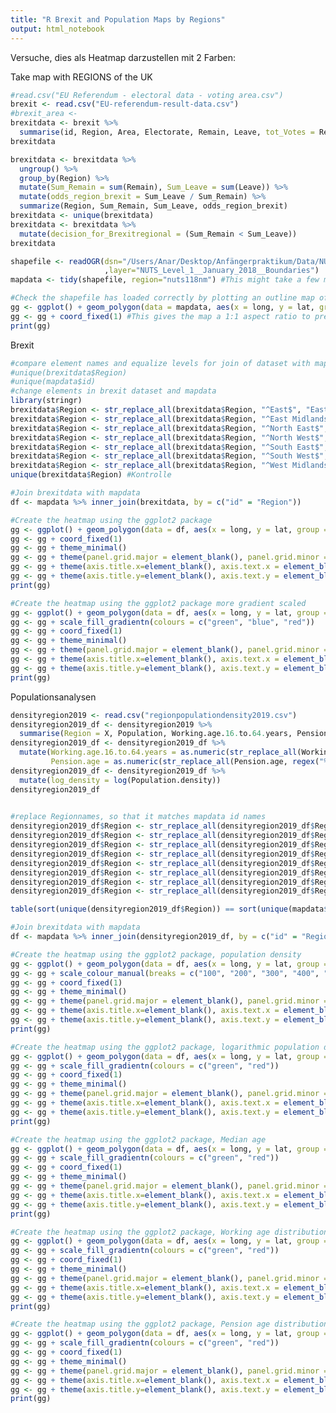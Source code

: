 ```yaml
---
title: "R Brexit and Population Maps by Regions"
output: html_notebook
---
```


Versuche, dies als Heatmap darzustellen mit 2 Farben:

Take map with REGIONS of the UK

```r
#read.csv("EU Referendum - electoral data - voting area.csv")
brexit <- read.csv("EU-referendum-result-data.csv")
#brexit_area <- 
brexitdata <- brexit %>% 
  summarise(id, Region, Area, Electorate, Remain, Leave, tot_Votes = Remain + Leave, decision_for_Brexit = (Remain < Leave), odds_Brexit = Leave/Remain)
brexitdata
```

```r
brexitdata <- brexitdata %>% 
  ungroup() %>%
  group_by(Region) %>%
  mutate(Sum_Remain = sum(Remain), Sum_Leave = sum(Leave)) %>%
  mutate(odds_region_brexit = Sum_Leave / Sum_Remain) %>%
  summarize(Region, Sum_Remain, Sum_Leave, odds_region_brexit)
brexitdata <- unique(brexitdata)
brexitdata <- brexitdata %>% 
  mutate(decision_for_Brexitregional = (Sum_Remain < Sum_Leave))
brexitdata
```


```r
shapefile <- readOGR(dsn="/Users/Anar/Desktop/Anfängerpraktikum/Data/NUTS_Level_1__January_2018__Boundaries-shp"
                     ,layer="NUTS_Level_1__January_2018__Boundaries")
mapdata <- tidy(shapefile, region="nuts118nm") #This might take a few minutes
```

```r
#Check the shapefile has loaded correctly by plotting an outline map of the UK
gg <- ggplot() + geom_polygon(data = mapdata, aes(x = long, y = lat, group = group), color = "#FFFFFF", size = 0.25)
gg <- gg + coord_fixed(1) #This gives the map a 1:1 aspect ratio to prevent the map from appearing squashed
print(gg)
```

Brexit

```r
#compare element names and equalize levels for join of dataset with mapdata
#unique(brexitdata$Region)
#unique(mapdata$id)
#change elements in brexit dataset and mapdata
library(stringr)
brexitdata$Region <- str_replace_all(brexitdata$Region, "^East$", "East of England")
brexitdata$Region <- str_replace_all(brexitdata$Region, "^East Midlands$", "East Midlands (England)")
brexitdata$Region <- str_replace_all(brexitdata$Region, "^North East$", "North East (England)")
brexitdata$Region <- str_replace_all(brexitdata$Region, "^North West$", "North West (England)")
brexitdata$Region <- str_replace_all(brexitdata$Region, "^South East$", "South East (England)")
brexitdata$Region <- str_replace_all(brexitdata$Region, "^South West$", "South West (England)")
brexitdata$Region <- str_replace_all(brexitdata$Region, "^West Midlands$", "West Midlands (England)")
unique(brexitdata$Region) #Kontrolle

#Join brexitdata with mapdata
df <- mapdata %>% inner_join(brexitdata, by = c("id" = "Region"))

#Create the heatmap using the ggplot2 package
gg <- ggplot() + geom_polygon(data = df, aes(x = long, y = lat, group = group, fill = decision_for_Brexitregional), color = "#FFFFFF", size = 0.25)
gg <- gg + coord_fixed(1)
gg <- gg + theme_minimal()
gg <- gg + theme(panel.grid.major = element_blank(), panel.grid.minor = element_blank(), legend.position = 'none')
gg <- gg + theme(axis.title.x=element_blank(), axis.text.x = element_blank(), axis.ticks.x = element_blank())
gg <- gg + theme(axis.title.y=element_blank(), axis.text.y = element_blank(), axis.ticks.y = element_blank())
print(gg)

#Create the heatmap using the ggplot2 package more gradient scaled
gg <- ggplot() + geom_polygon(data = df, aes(x = long, y = lat, group = group, fill = odds_region_brexit), color = "#FFFFFF", size = 0.25)
gg <- gg + scale_fill_gradientn(colours = c("green", "blue", "red"))
gg <- gg + coord_fixed(1)
gg <- gg + theme_minimal()
gg <- gg + theme(panel.grid.major = element_blank(), panel.grid.minor = element_blank())
gg <- gg + theme(axis.title.x=element_blank(), axis.text.x = element_blank(), axis.ticks.x = element_blank())
gg <- gg + theme(axis.title.y=element_blank(), axis.text.y = element_blank(), axis.ticks.y = element_blank())
print(gg)
```

Populationsanalysen

```r
densityregion2019 <- read.csv("regionpopulationdensity2019.csv")
densityregion2019_df <- densityregion2019 %>%
  summarise(Region = X, Population, Working.age.16.to.64.years, Pension.age, Median.age, Population.density)
densityregion2019_df <- densityregion2019_df %>%
  mutate(Working.age.16.to.64.years = as.numeric(str_replace_all(Working.age.16.to.64.years, regex("%"), "")),
         Pension.age = as.numeric(str_replace_all(Pension.age, regex("%"), "")))
densityregion2019_df <- densityregion2019_df %>% 
  mutate(log_density = log(Population.density))
densityregion2019_df
  

#replace Regionnames, so that it matches mapdata id names
densityregion2019_df$Region <- str_replace_all(densityregion2019_df$Region, "^East$", "East of England")
densityregion2019_df$Region <- str_replace_all(densityregion2019_df$Region, "^East Midlands$", "East Midlands (England)")
densityregion2019_df$Region <- str_replace_all(densityregion2019_df$Region, "^North East$", "North East (England)")
densityregion2019_df$Region <- str_replace_all(densityregion2019_df$Region, "^North West$", "North West (England)")
densityregion2019_df$Region <- str_replace_all(densityregion2019_df$Region, "^South East$", "South East (England)")
densityregion2019_df$Region <- str_replace_all(densityregion2019_df$Region, "^South West$", "South West (England)")
densityregion2019_df$Region <- str_replace_all(densityregion2019_df$Region, "^West Midlands$", "West Midlands (England)")
densityregion2019_df$Region <- str_replace_all(densityregion2019_df$Region, "^Yorkshire and the Humber$", "Yorkshire and The Humber")

table(sort(unique(densityregion2019_df$Region)) == sort(unique(mapdata$id)))

#Join brexitdata with mapdata
df <- mapdata %>% inner_join(densityregion2019_df, by = c("id" = "Region"))

#Create the heatmap using the ggplot2 package, population density
gg <- ggplot() + geom_polygon(data = df, aes(x = long, y = lat, group = group, fill = Population.density), color = "#FFFFFF", size = 0.25)
gg <- gg + scale_colour_manual(breaks = c("100", "200", "300", "400", "500", "600", "5000"))
gg <- gg + coord_fixed(1)
gg <- gg + theme_minimal()
gg <- gg + theme(panel.grid.major = element_blank(), panel.grid.minor = element_blank())
gg <- gg + theme(axis.title.x=element_blank(), axis.text.x = element_blank(), axis.ticks.x = element_blank())
gg <- gg + theme(axis.title.y=element_blank(), axis.text.y = element_blank(), axis.ticks.y = element_blank())
print(gg)

#Create the heatmap using the ggplot2 package, logarithmic population density
gg <- ggplot() + geom_polygon(data = df, aes(x = long, y = lat, group = group, fill = log_density), color = "#FFFFFF", size = 0.25)
gg <- gg + scale_fill_gradientn(colours = c("green", "red"))
gg <- gg + coord_fixed(1)
gg <- gg + theme_minimal()
gg <- gg + theme(panel.grid.major = element_blank(), panel.grid.minor = element_blank())
gg <- gg + theme(axis.title.x=element_blank(), axis.text.x = element_blank(), axis.ticks.x = element_blank())
gg <- gg + theme(axis.title.y=element_blank(), axis.text.y = element_blank(), axis.ticks.y = element_blank())
print(gg)

#Create the heatmap using the ggplot2 package, Median age
gg <- ggplot() + geom_polygon(data = df, aes(x = long, y = lat, group = group, fill = Median.age), color = "#FFFFFF", size = 0.25)
gg <- gg + scale_fill_gradientn(colours = c("green", "red"))
gg <- gg + coord_fixed(1)
gg <- gg + theme_minimal()
gg <- gg + theme(panel.grid.major = element_blank(), panel.grid.minor = element_blank())
gg <- gg + theme(axis.title.x=element_blank(), axis.text.x = element_blank(), axis.ticks.x = element_blank())
gg <- gg + theme(axis.title.y=element_blank(), axis.text.y = element_blank(), axis.ticks.y = element_blank())
print(gg)

#Create the heatmap using the ggplot2 package, Working age distribution percentage
gg <- ggplot() + geom_polygon(data = df, aes(x = long, y = lat, group = group, fill = Working.age.16.to.64.years), color = "#FFFFFF", size = 0.25)
gg <- gg + scale_fill_gradientn(colours = c("green", "red"))
gg <- gg + coord_fixed(1)
gg <- gg + theme_minimal()
gg <- gg + theme(panel.grid.major = element_blank(), panel.grid.minor = element_blank())
gg <- gg + theme(axis.title.x=element_blank(), axis.text.x = element_blank(), axis.ticks.x = element_blank())
gg <- gg + theme(axis.title.y=element_blank(), axis.text.y = element_blank(), axis.ticks.y = element_blank())
print(gg)

#Create the heatmap using the ggplot2 package, Pension age distribution percentage
gg <- ggplot() + geom_polygon(data = df, aes(x = long, y = lat, group = group, fill = Pension.age), color = "#FFFFFF", size = 0.25)
gg <- gg + scale_fill_gradientn(colours = c("green", "red"))
gg <- gg + coord_fixed(1)
gg <- gg + theme_minimal()
gg <- gg + theme(panel.grid.major = element_blank(), panel.grid.minor = element_blank())
gg <- gg + theme(axis.title.x=element_blank(), axis.text.x = element_blank(), axis.ticks.x = element_blank())
gg <- gg + theme(axis.title.y=element_blank(), axis.text.y = element_blank(), axis.ticks.y = element_blank())
print(gg)
```


